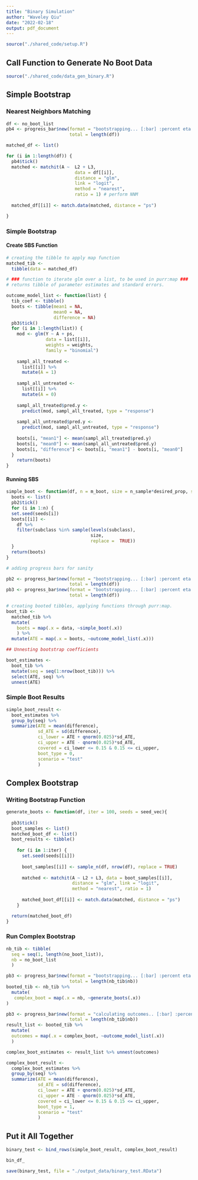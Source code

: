 ```yaml
---
title: "Binary Simulation"
author: "Waveley Qiu"
date: "2022-02-18"
output: pdf_document
---
```


```r
source("./shared_code/setup.R")
```

## Call Function to Generate No Boot Data

```r
source("./shared_code/data_gen_binary.R")
```

## Simple Bootstrap

### Nearest Neighbors Matching

```r
df <- no_boot_list
pb4 <- progress_bar$new(format = "bootstrapping... [:bar] :percent eta: :eta",
                        total = length(df))

matched_df <- list()

for (i in 1:length(df)) {
  pb4$tick()
  matched <- matchit(A ~  L2 + L3, 
                          data = df[[i]], 
                          distance = "glm", 
                          link = "logit",
                          method = "nearest", 
                          ratio = 1) # perform NNM
  
  matched_df[[i]] <- match.data(matched, distance = "ps") 

}
```

### Simple Bootstrap

#### Create SBS Function
```r
# creating the tibble to apply map function
matched_tib <-
  tibble(data = matched_df)

# ### function to iterate glm over a list, to be used in purr:map ###
# returns tibble of parameter estimates and standard errors.

outcome_model_list <- function(list) {
  tib_coef <- tibble()
  boots <- tibble(mean1 = NA,
                  mean0 = NA,
                  difference = NA)
  pb3$tick()
  for (i in 1:length(list)) {
    mod <- glm(Y ~ A + ps, 
               data = list[[i]], 
               weights = weights, 
               family = "binomial")
    
    sampl_all_treated <- 
      list[[i]] %>%
      mutate(A = 1)
    
    sampl_all_untreated <- 
      list[[i]] %>%
      mutate(A = 0)
    
    sampl_all_treated$pred.y <- 
      predict(mod, sampl_all_treated, type = "response")
    
    sampl_all_untreated$pred.y <- 
      predict(mod, sampl_all_untreated, type = "response")
    
    boots[i, "mean1"] <- mean(sampl_all_treated$pred.y)
    boots[i, "mean0"] <- mean(sampl_all_untreated$pred.y)
    boots[i, "difference"] <- boots[i, "mean1"] - boots[i, "mean0"]
  }
    return(boots)
}
```


#### Running SBS

```r
simple_boot <- function(df, n = m_boot, size = n_sample*desired_prop, seeds = seed_vec){
  boots <- list()
  pb2$tick()
  for (i in 1:n) {
  set.seed(seeds[i])
  boots[[i]] <- 
    df %>% 
    filter(subclass %in% sample(levels(subclass), 
                                size, 
                                replace =  TRUE))
  }
  return(boots)
}

# adding progress bars for sanity

pb2 <- progress_bar$new(format = "bootstrapping... [:bar] :percent eta: :eta",
                        total = length(df))
pb3 <- progress_bar$new(format = "bootstrapping... [:bar] :percent eta: :eta",
                        total = length(df))

# creating booted tibbles, applying functions through purr:map.
boot_tib <- 
  matched_tib %>% 
  mutate(
    boots = map(.x = data, ~simple_boot(.x))
    ) %>%
  mutate(ATE = map(.x = boots, ~outcome_model_list(.x)))

## Unnesting bootstrap coefficients

boot_estimates <- 
  boot_tib %>% 
  mutate(seq = seq(1:nrow(boot_tib))) %>% 
  select(ATE, seq) %>% 
  unnest(ATE)
```

### Simple Boot Results

```r
simple_boot_result <-
  boot_estimates %>% 
  group_by(seq) %>% 
  summarize(ATE = mean(difference), 
            sd_ATE = sd(difference),
            ci_lower = ATE + qnorm(0.025)*sd_ATE,
            ci_upper = ATE - qnorm(0.025)*sd_ATE,
            covered = ci_lower <= 0.15 & 0.15 <= ci_upper,
            boot_type = 0,
            scenario = "test"
            )
```

## Complex Bootstrap

### Writing Bootstrap Function

```r
generate_boots <- function(df, iter = 100, seeds = seed_vec){
  
  pb3$tick()
  boot_samples <- list()
  matched_boot_df <- list()
  boot_results <- tibble()
  
    for (i in 1:iter) {
      set.seed(seeds[[i]])
      
      boot_samples[[i]] <- sample_n(df, nrow(df), replace = TRUE)
      
      matched <- matchit(A ~ L2 + L3, data = boot_samples[[i]], 
                         distance = "glm", link = "logit",
                         method = "nearest", ratio = 1)
      
      matched_boot_df[[i]] <- match.data(matched, distance = "ps")
    }

  return(matched_boot_df)
}
```


### Run Complex Bootstrap

```r
nb_tib <- tibble(
  seq = seq(1, length(no_boot_list)),
  nb = no_boot_list
  )

pb3 <- progress_bar$new(format = "bootstrapping... [:bar] :percent eta: :eta",
                        total = length(nb_tib$nb))
booted_tib <- nb_tib %>% 
  mutate(
   complex_boot = map(.x = nb, ~generate_boots(.x))
)

pb3 <- progress_bar$new(format = "calculating outcomes.. [:bar] :percent eta: :eta",
                        total = length(nb_tib$nb))
result_list <- booted_tib %>% 
  mutate(
  outcomes = map(.x = complex_boot, ~outcome_model_list(.x))
  )

complex_boot_estimates <- result_list %>% unnest(outcomes)

complex_boot_result <-
  complex_boot_estimates %>% 
  group_by(seq) %>% 
  summarize(ATE = mean(difference), 
            sd_ATE = sd(difference),
            ci_lower = ATE + qnorm(0.025)*sd_ATE,
            ci_upper = ATE - qnorm(0.025)*sd_ATE,
            covered = ci_lower <= 0.15 & 0.15 <= ci_upper,
            boot_type = 1,
            scenario = "test"
            )
```

## Put it All Together

```r
binary_test <- bind_rows(simple_boot_result, complex_boot_result) 

bin_df_

save(binary_test, file = "./output_data/binary_test.RData")
```



